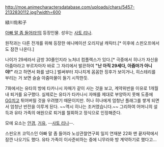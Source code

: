 http://moe.animecharactersdatabase.com/uploads/chars/5457-2132830112.jpg?width=600

緑川佐和子

[[아빠 말 좀 들어라!]]의 등장인물. 성우는 [[사토 리나]].

원작과는 다른 전개를 위해 등장한 애니메이션 오리지널 캐릭터.[* 이후에 스핀오프에서도 잠깐 나온다.]

나이가 29세라서 금방 30줄인지라 노처녀 컴플렉스가 있다.[* 극중에서 히나가 자신을 아줌마라고 부르자마자 바로 그 자리에서 발끈하여 '''"난 아직 29세다, 아줌마가 아니야!"''' 라고 하면서 화를 냈다.] 벌써부터 지나치게 꼼꼼한 징후가 보이거나, 히스테리를 부리는 거 보면 슬슬 아줌마물이 들기 시작한듯.

7화에서는 유타의 방에 타카나시 자매가 같이 사는 것을 보고, 계약위반을 이유로 1개월 내 퇴거를 요구했다. 실제로는 유타가 타카나시 자매를 제대로 부양하지 못해 도중에 [[GG]]치고 튀어버릴 것을 우려했기 때문이지만. 허나 히나에게 엄청난 플래그를 쌓게 되면서 엄청난 반전을 이루게 된다. ~~역시 히나는 조커였습니다.~~ 그리하여 어머니의 설득과 유타 가족의 애원으로 퇴거를 철회하고 정식으로 인정해준다. 

모에 요소는 [[안경]], [[거유]], --[[사토 리나]]--.

스핀오프 코믹스인 아빠 말 좀 들어라 노상관찰연구회 일지 연재분 22화 맨 끝자락에서 잠깐 나오기도 했다. 유타 가족이 이사준비하는 중에 니무라와 방 계약하기로 했다고... 

